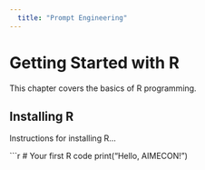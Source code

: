 ```yaml
---
  title: "Prompt Engineering"
---
```

  
# Getting Started with R

This chapter covers the basics of R programming.

## Installing R

Instructions for installing R...

```r
# Your first R code
print("Hello, AIMECON!")